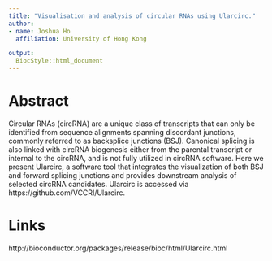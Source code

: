 ```yaml
---
title: "Visualisation and analysis of circular RNAs using Ularcirc."
author:
- name: Joshua Ho
  affiliation: University of Hong Kong

output:
  BiocStyle::html_document
---
```


# Abstract

Circular RNAs (circRNA) are a unique class of transcripts that can only be identified from sequence alignments spanning discordant junctions, commonly referred to as backsplice junctions (BSJ). Canonical splicing is also linked with circRNA biogenesis either from the parental transcript or internal to the circRNA, and is not fully utilized in circRNA software. Here we present Ularcirc, a software tool that integrates the visualization of both BSJ and forward splicing junctions and provides downstream analysis of selected circRNA candidates. Ularcirc is accessed via https://github.com/VCCRI/Ularcirc.

# Links 

http://bioconductor.org/packages/release/bioc/html/Ularcirc.html